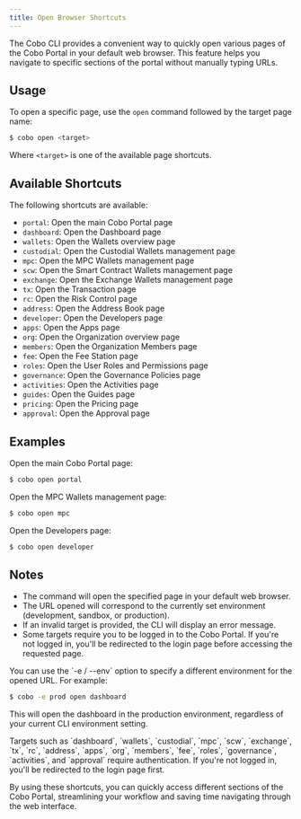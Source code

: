 ```yaml
---
title: Open Browser Shortcuts
---
```


The Cobo CLI provides a convenient way to quickly open various pages of the Cobo
Portal in your default web browser. This feature helps you navigate to specific
sections of the portal without manually typing URLs.

## Usage

To open a specific page, use the `open` command followed by the target page name:

```bash
$ cobo open <target>
```

Where `<target>` is one of the available page shortcuts.

## Available Shortcuts

The following shortcuts are available:

- `portal`: Open the main Cobo Portal page
- `dashboard`: Open the Dashboard page
- `wallets`: Open the Wallets overview page
- `custodial`: Open the Custodial Wallets management page
- `mpc`: Open the MPC Wallets management page
- `scw`: Open the Smart Contract Wallets management page
- `exchange`: Open the Exchange Wallets management page
- `tx`: Open the Transaction page
- `rc`: Open the Risk Control page
- `address`: Open the Address Book page
- `developer`: Open the Developers page
- `apps`: Open the Apps page
- `org`: Open the Organization overview page
- `members`: Open the Organization Members page
- `fee`: Open the Fee Station page
- `roles`: Open the User Roles and Permissions page
- `governance`: Open the Governance Policies page
- `activities`: Open the Activities page
- `guides`: Open the Guides page
- `pricing`: Open the Pricing page
- `approval`: Open the Approval page

## Examples

Open the main Cobo Portal page:

```bash
$ cobo open portal
```

Open the MPC Wallets management page:

```bash
$ cobo open mpc
```

Open the Developers page:

```bash
$ cobo open developer
```

## Notes

- The command will open the specified page in your default web browser.
- The URL opened will correspond to the currently set environment (development, sandbox, or production).
- If an invalid target is provided, the CLI will display an error message.
- Some targets require you to be logged in to the Cobo Portal. If you're not logged in, you'll be redirected to the login page before accessing the requested page.

<Info>
You can use the `-e / --env` option to specify a different environment for the opened URL. For example:

```bash
$ cobo -e prod open dashboard 
```

This will open the dashboard in the production environment, regardless of your current CLI environment setting.
</Info>

<Note>
Targets such as `dashboard`, `wallets`, `custodial`, `mpc`, `scw`, `exchange`, `tx`, `rc`, `address`, `apps`, `org`, `members`, `fee`, `roles`, `governance`, `activities`, and `approval` require authentication. If you're not logged in, you'll be redirected to the login page first.
</Note>

By using these shortcuts, you can quickly access different sections of the Cobo Portal, streamlining your workflow and saving time navigating through the web interface.
